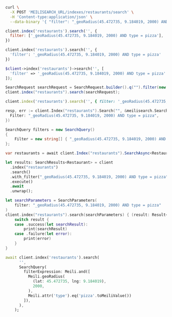 <CodeGroup>

```bash cURL
curl \
  -X POST 'MEILISEARCH_URL/indexes/restaurants/search' \
  -H 'Content-type:application/json' \
  --data-binary '{ "filter": "_geoRadius(45.472735, 9.184019, 2000) AND type = pizza" }'
```

```javascript JS
client.index('restaurants').search('', {
  filter: ['_geoRadius(45.472735, 9.184019, 2000) AND type = pizza'],
})
```

```python Python
client.index('restaurants').search('', {
  'filter': '_geoRadius(45.472735, 9.184019, 2000) AND type = pizza'
})
```

```php PHP
$client->index('restaurants')->search('', [
  'filter' => '_geoRadius(45.472735, 9.184019, 2000) AND type = pizza'
]);
```

```java Java
SearchRequest searchRequest = SearchRequest.builder().q("").filter(new String[] {"_geoRadius(45.472735, 9.184019, 2000) AND type = pizza"}).build();
client.index("restaurants").search(searchRequest);
```

```ruby Ruby
client.index('restaurants').search('', { filter: '_geoRadius(45.472735, 9.184019, 2000) AND type = pizza' })
```

```go Go
resp, err := client.Index("restaurants").Search("", &meilisearch.SearchRequest{
  Filter: "_geoRadius(45.472735, 9.184019, 2000) AND type = pizza",
})
```

```csharp C#
SearchQuery filters = new SearchQuery()
{
    Filter = new string[] { "_geoRadius(45.472735, 9.184019, 2000) AND type = pizza" }
};

var restaurants = await client.Index("restaurants").SearchAsync<Restaurant>("restaurants", filters);
```

```rust Rust
let results: SearchResults<Restaurant> = client
  .index("restaurants")
  .search()
  .with_filter("_geoRadius(45.472735, 9.184019, 2000) AND type = pizza")
  .execute()
  .await
  .unwrap();
```

```swift Swift
let searchParameters = SearchParameters(
    filter: "_geoRadius(45.472735, 9.184019, 2000) AND type = pizza"
)
client.index("restaurants").search(searchParameters) { (result: Result<Searchable<Restaurant>, Swift.Error>) in
    switch result {
    case .success(let searchResult):
        print(searchResult)
    case .failure(let error):
        print(error)
    }
}
```

```dart Dart
await client.index('restaurants').search(
      '',
      SearchQuery(
        filterExpression: Meili.and([
          Meili.geoRadius(
            (lat: 45.472735, lng: 9.184019),
            2000,
          ),
          Meili.attr('type').eq('pizza'.toMeiliValue())
        ]),
      ),
    );
```
</CodeGroup>